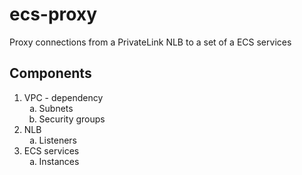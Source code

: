 # ecs-proxy

Proxy connections from a PrivateLink NLB to a set of a ECS services

## Components

1. VPC - dependency
    a) Subnets
    b) Security groups
2. NLB
    a) Listeners
3. ECS services
    a) Instances


